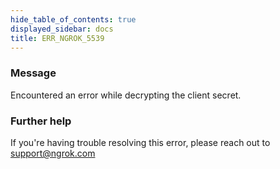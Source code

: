 ```yaml
---
hide_table_of_contents: true
displayed_sidebar: docs
title: ERR_NGROK_5539
---
```


### Message

Encountered an error while decrypting the client secret.

<ErrorDetails />

### Further help

If you're having trouble resolving this error, please reach out to [support@ngrok.com](mailto:support@ngrok.com?subject=Help%20with%20ERR_NGROK_5539)
